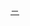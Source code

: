{{Wikipedia category
| shortcut = CAT:P
| 本分類收錄了所有的 '''[[Wikipedia:方針與指引|方針]]'''。方針在編輯者中被廣泛接受，描述所有使用者通常應該遵守的標準。
}}
[[Category:维基百科方针与指引|－]]